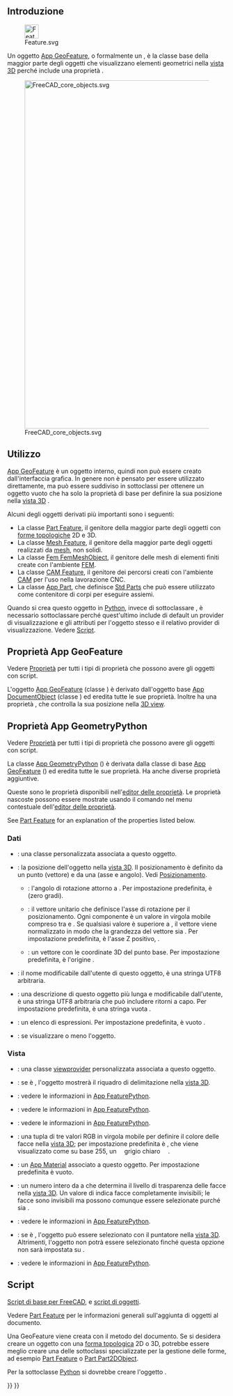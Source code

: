 <languages/>
{{TOCright}}

<span id="Introduction"></span>
== Introduzione ==

[[File:Feature.svg|32px]]

Un oggetto [[App_GeoFeature/it|App GeoFeature]], o formalmente un {{incode|App::GeoFeature}}, è la classe base della maggior parte degli oggetti che visualizzano elementi geometrici nella [[3D_view/it|vista 3D]] perché include una proprietà {{PropertyData/it|Posizionamento}}.

[[File:FreeCAD_core_objects.svg|800px]]

{{Caption|Diagramma semplificato delle relazioni tra gli oggetti principali in FreeCAD}}

<span id="Usage"></span>
==Utilizzo==

[[App_GeoFeature/it|App GeoFeature]] è un oggetto interno, quindi non può essere creato dall'interfaccia grafica. In genere non è pensato per essere utilizzato direttamente, ma può essere suddiviso in sottoclassi per ottenere un oggetto vuoto che ha solo la proprietà di base {{PropertyData|Placement}} per definire la sua posizione nella [[3D_view/it|vista 3D]] .

<div class="mw-translate-fuzzy">
Alcuni degli oggetti derivati più importanti sono i seguenti:
* La classe [[Part_Feature/it|Part Feature]], il genitore della maggior parte degli oggetti con [[Part_TopoShape/it|forme topologiche]] 2D e 3D.
* La classe [[Mesh_Feature/it|Mesh Feature]], il genitore della maggior parte degli oggetti realizzati da [[Mesh_MeshObject/it|mesh]], non solidi.
* La classe [[FEM_Mesh/it|Fem FemMeshObject]], il genitore delle mesh di elementi finiti create con l'ambiente [[FEM_Workbench/it|FEM]].
* La classe [[CAM_Feature/it|CAM Feature]], il genitore dei percorsi creati con l'ambiente [[CAM_Workbench/it|CAM]] per l'uso nella lavorazione CNC.
* La classe [[App_Part/it|App Part]], che definisce [[Std_Part/it|Std Parts]] che può essere utilizzato come contenitore di corpi per eseguire assiemi.
</div>

Quando si crea questo oggetto in [[Python/it|Python]], invece di sottoclassare {{incode|App::GeoFeature}}, è necessario sottoclassare {{incode|App::GeometryPython}} perché quest'ultimo include di default un provider di visualizzazione e gli attributi {{incode|Proxy}} per l'oggetto stesso e il relativo provider di visualizzazione. Vedere [[App_GeoFeature/it#Script|Script]].

<span id="Properties_App_GeoFeature"></span>
== Proprietà App GeoFeature ==

Vedere [[Property/it|Proprietà]] per tutti i tipi di proprietà che possono avere gli oggetti con script.

L'oggetto [[App_GeoFeature/it|App GeoFeature]] (classe {{incode|App::GeoFeature}}) è derivato dall'oggetto base [[App_DocumentObject/it|App DocumentObject]] (classe {{incode|App::DocumentObject}}) ed eredita tutte le sue proprietà. Inoltre ha una proprietà {{PropertyData|Placement}}, che controlla la sua posizione nella [[3D_view|3D view]].

<span id="Properties_App_GeometryPython"></span>
== Proprietà App GeometryPython ==

Vedere [[Property/it|Proprietà]] per tutti i tipi di proprietà che possono avere gli oggetti con script.

La classe [[App_GeoFeature|App GeometryPython]] ({{incode|App::GeometryPython}}) è derivata dalla classe di base [[App_GeoFeature|App GeoFeature]] ({{incode|App::GeoFeature}}) ed eredita tutte le sue proprietà. Ha anche diverse proprietà aggiuntive.

Queste sono le proprietà disponibili nell'[[Property_editor/it|editor delle proprietà]]. Le proprietà nascoste possono essere mostrate usando il comando {{MenuCommand|Mostra nascoste}} nel menu contestuale dell'[[Property_editor/it|editor delle proprietà]].

See [[Part_Feature#Properties|Part Feature]] for an explanation of the properties listed below.

<span id="Data"></span>
=== Dati ===

{{TitleProperty|Base}}

<div class="mw-translate-fuzzy">
* {{PropertyData|Proxy|PythonObject|Hidden}}: una classe personalizzata associata a questo oggetto.
* {{PropertyData|Placement|Placement}}: la posizione dell'oggetto nella [[3D_view/it|vista 3D]]. Il posizionamento è definito da un punto {{incode|Base}} (vettore) e da una {{incode|Rotazione}} (asse e angolo). Vedi [[Placement/it|Posizionamento]].
** {{PropertyData|Angle}}: l'angolo di rotazione attorno a {{PropertyData|Axis}}. Per impostazione predefinita, è {{value|0°}} (zero gradi).
** {{PropertyData|Axis}}: il vettore unitario che definisce l'asse di rotazione per il posizionamento. Ogni componente è un valore in virgola mobile compreso tra {{value|0}} e {{value|1}}. Se qualsiasi valore è superiore a {{value|1}}, il vettore viene normalizzato in modo che la grandezza del vettore sia {{value|1}}. Per impostazione predefinita, è l'asse Z positivo, {{value|(0, 0, 1)}}.
** {{PropertyData|Position}}: un vettore con le coordinate 3D del punto base. Per impostazione predefinita, è l'origine {{value|(0, 0, 0)}}.
* {{PropertyData|Label|String}}: il nome modificabile dall'utente di questo oggetto, è una stringa UTF8 arbitraria.
* {{PropertyData|Label2|String|Hidden}}: una descrizione di questo oggetto  più lunga e modificabile dall'utente, è una stringa UTF8 arbitraria che può includere ritorni a capo. Per impostazione predefinita, è una stringa vuota {{value|""}}.
* {{PropertyData|Expression Engine|ExpressionEngine|Hidden}}: un elenco di espressioni. Per impostazione predefinita, è vuoto {{value|[]}}.
* {{PropertyData|Visibility|Bool|Hidden}}: se visualizzare o meno l'oggetto.
</div>

<span id="View"></span>
===Vista===

{{TitleProperty|Base}}

<div class="mw-translate-fuzzy">
{{TitleProperty|Base}}
* {{PropertyView|Proxy|PythonObject|Hidden}}: una classe [[Viewprovider/it|viewprovider]] personalizzata associata a questo oggetto.
</div>

{{TitleProperty|Display Options}}

<div class="mw-translate-fuzzy">
{{TitleProperty|Display Options}}
* {{PropertyView|Bounding Box|Bool}}: se è {{TRUE}}, l'oggetto mostrerà il riquadro di delimitazione nella [[3D_view/it|vista 3D]].
* {{PropertyView|Display Mode|Enumeration|Enumeration}}: vedere le informazioni in [[App_FeaturePython/it|App FeaturePython]].
* {{PropertyView|Show In Tree|Bool}}: vedere le informazioni in [[App_FeaturePython/it|App FeaturePython]].
* {{PropertyView|Visibility|Bool}}: vedere le informazioni in [[App_FeaturePython/it|App FeaturePython]].
</div>

{{TitleProperty|Object Style}}

<div class="mw-translate-fuzzy">
{{TitleProperty|Object Style}}
* {{PropertyView|Shape Color|Color}}: una tupla di tre valori RGB in virgola mobile {{value|(r,g,b)}} per definire il colore delle facce nella [[3D_view/it|vista 3D]]; per impostazione predefinita è {{value|(0.8, 0.8, 0.8)}}, che viene visualizzato come {{value|[204, 204, 204]}} su base 255, un <span style=" background-color:# ccc; width: 3em; height: 12pt; padding: 2px 1em 2px;"> grigio chiaro </span>.
* {{PropertyView|Shape Material|Material|Hidden}}: un [[App_Material/it|App Material]] associato a questo oggetto. Per impostazione predefinita è vuoto.
* {{PropertyView|Transparency|Percent}}: un numero intero da {{value|0}} a {{value|100}} che determina il livello di trasparenza delle facce nella [[3D_view/it|vista 3D]]. Un valore di {{value|100}} indica facce completamente invisibili; le facce sono invisibili ma possono comunque essere selezionate purché {{PropertyView|Selectable}} sia {{TRUE}}.
</div>

{{TitleProperty|Selection}}

<div class="mw-translate-fuzzy">
{{TitleProperty|Selection}}
* {{PropertyView|On Top When Selected|Enumeration}}: vedere le informazioni in [[App_FeaturePython/it|App FeaturePython]].
* {{PropertyView|Selectable|Bool}}: se è {{TRUE}}, l'oggetto può essere selezionato con il puntatore nella [[3D_view/it|vista 3D]]. Altrimenti, l'oggetto non potrà essere selezionato finché questa opzione non sarà impostata su {{TRUE}}.
* {{PropertyView|Selection Style|Enumeration}}: vedere le informazioni in [[App_FeaturePython/it|App FeaturePython]].
</div>

<span id="Scripting"></span>
== Script ==

{{Emphasis|Vedere anche:}} [[FreeCAD_Scripting_Basics/it|Script di base per FreeCAD]], e [[Scripted_objects/it|script di oggetti]].

Vedere [[Part_Feature/it|Part Feature]] per le informazioni generali sull'aggiunta di oggetti al documento.

Una GeoFeature viene creata con il metodo {{incode|addObject()}} del documento. Se si desidera creare un oggetto con una [[Part_TopoShape/it|forma topologica]] 2D o 3D, potrebbe essere meglio creare una delle sottoclassi specializzate per la gestione delle forme, ad esempio [[Part_Feature/it|Part Feature]] o [[Part_Part2DObject/it|Part Part2DObject]].

{{Code|code=
import FreeCAD as App

doc = App.newDocument()
obj = App.ActiveDocument.addObject("App::GeoFeature", "Name")
obj.Label = "Custom label"
}}

Per la sottoclasse [[Python/it|Python]] si dovrebbe creare l'oggetto {{incode|App::GeometryPython}}.

{{Code|code=
import FreeCAD as App

doc = App.newDocument()
obj = App.ActiveDocument.addObject("App::GeometryPython", "Name")
obj.Label = "Custom label"
}}


{{Document_objects_navi{{#translation:}}}}
{{Userdocnavi{{#translation:}}}}